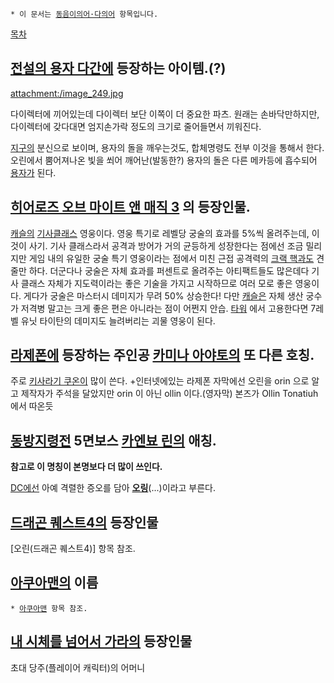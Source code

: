  * 이 문서는 [[동음이의어·다의어]] 항목입니다.

[[목차]]

== [[전설의 용자 다간]]에 등장하는 아이템.(?) ==
attachment:/image_249.jpg

다이렉터에 끼어있는데 다이렉터 보단 이쪽이 더 중요한 파츠. 원래는 손바닥만하지만, 다이렉터에 갖다대면 엄지손가락 정도의 크기로 줄어들면서 끼워진다.

[[지구]]의 분신으로 보이며, 용자의 돌을 깨우는것도, 합체명령도 전부 이것을 통해서 한다. 오린에서 뿜어져나온 빛을 쐬어 깨어난(발동한?) 용자의 돌은 다른 메카등에 흡수되어 [[용자]]가 된다.

== [[히어로즈 오브 마이트 앤 매직 3]] 의 등장인물. == 
[[캐슬]]의 [[기사]]클래스 영웅이다. 영웅 특기로 레벨당 궁술의 효과를 5%씩 올려주는데, 이것이 사기. 기사 클래스라서 공격과 방어가 거의 균등하게 성장한다는 점에선 조금 밀리지만 게임 내의 유일한 궁술 특기 영웅이라는 점에서 미친 근접 공격력의 [[크랙 핵]]과도 견줄만 하다. 더군다나 궁술은 자체 효과를 퍼센트로 올려주는 아티팩트들도 많은데다 기사 클래스 자체가 지도력이라는 좋은 기술을 가지고 시작하므로 여러 모로 좋은 영웅이다. 게다가 궁술은 마스터시 데미지가 무려 50% 상승한다! 다만 [[캐슬]]은 자체 생산 궁수가 저격병 말고는 크게 좋은 편은 아니라는 점이 어쩐지 안습. [[타워]] 에서 고용한다면 7레벨 유닛 타이탄의 데미지도 늘려버리는 괴물 영웅이 된다.

== [[라제폰]]에 등장하는 주인공 [[카미나 아야토]]의 또 다른 호칭. ==
주로 [[키사라기 쿠온]]이 많이 쓴다. 
+인터넷에있는 라제폰 자막에선 오린을 orin 으로 알고 제작자가 주석을 달았지만 orin 이 아닌 ollin 이다.(영자막) 본즈가 Ollin Tonatiuh에서 따온듯 

== [[동방지령전]] 5면보스 [[카엔뵤 린]]의 애칭. ==
'''참고로 이 명칭이 본명보다 더 많이 쓰인다.'''

[[DC]]에선 아예 격렬한 증오를 담아 '''[[오링]]'''(...)이라고 부른다.

== [[드래곤 퀘스트4]]의 등장인물 ==
[오린(드래곤 퀘스트4)] 항목 참조.

== [[아쿠아맨]]의 이름 ==
 * [[아쿠아맨]] 항목 참조.

== [[내 시체를 넘어서 가라]]의 등장인물 ==
초대 당주(플레이어 캐릭터)의 어머니
